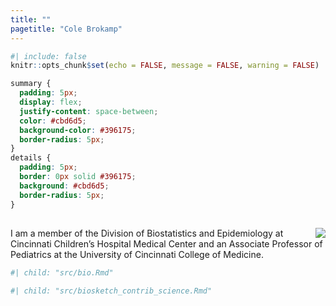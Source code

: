 ```yaml
---
title: ""
pagetitle: "Cole Brokamp"
---
```


```r
#| include: false
knitr::opts_chunk$set(echo = FALSE, message = FALSE, warning = FALSE)
```

```css
summary {
  padding: 5px;
  display: flex;
  justify-content: space-between;
  color: #cbd6d5;
  background-color: #396175;
  border-radius: 5px;
}
details {
  padding: 5px;
  border: 0px solid #396175;
  background: #cbd6d5;
  border-radius: 5px;
}
```

##

<img src='cole_circle.png' align='right' style="max-height: 270px">

I am a member of the Division of Biostatistics and Epidemiology at Cincinnati Children’s Hospital Medical Center and an Associate Professor of Pediatrics at the University of Cincinnati College of Medicine.
```r
#| child: "src/bio.Rmd"
```

```r
#| child: "src/biosketch_contrib_science.Rmd"
```
